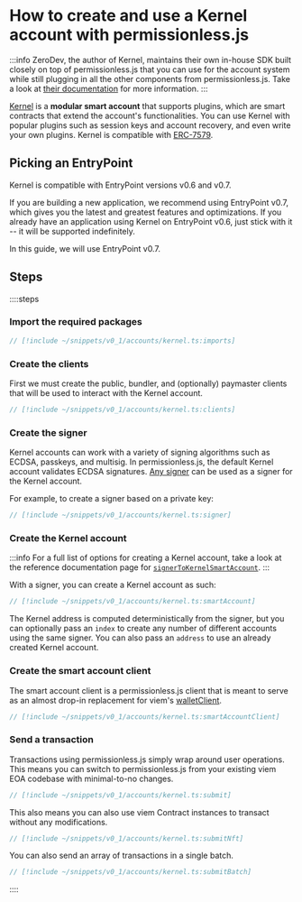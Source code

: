 
<VersionWarning version="0.1" />

# How to create and use a Kernel account with permissionless.js

:::info
ZeroDev, the author of Kernel, maintains their own in-house SDK built closely on top of permissionless.js that you can use for the account system while still plugging in all the other components from permissionless.js. Take a look at [their documentation](https://docs.zerodev.app) for more information.
:::

[Kernel](https://github.com/zerodevapp/kernel) is a **modular smart account** that supports plugins, which are smart contracts that extend the account's functionalities.  You can use Kernel with popular plugins such as session keys and account recovery, and even write your own plugins.  Kernel is compatible with [ERC-7579](https://erc7579.com/).

## Picking an EntryPoint

Kernel is compatible with EntryPoint versions v0.6 and v0.7.

If you are building a new application, we recommend using EntryPoint v0.7, which gives you the latest and greatest features and optimizations. If you already have an application using Kernel on EntryPoint v0.6, just stick with it -- it will be supported indefinitely.

In this guide, we will use EntryPoint v0.7.

## Steps

::::steps

### Import the required packages

```ts
// [!include ~/snippets/v0_1/accounts/kernel.ts:imports]
```

### Create the clients

First we must create the public, bundler, and (optionally) paymaster clients that will be used to interact with the Kernel account.

```ts
// [!include ~/snippets/v0_1/accounts/kernel.ts:clients]
```

### Create the signer

Kernel accounts can work with a variety of signing algorithms such as ECDSA, passkeys, and multisig. In permissionless.js, the default Kernel account validates ECDSA signatures. [Any signer](/permissionless/how-to/signers) can be used as a signer for the Kernel account.

For example, to create a signer based on a private key:

```ts
// [!include ~/snippets/v0_1/accounts/kernel.ts:signer]
```

### Create the Kernel account

:::info
For a full list of options for creating a Kernel account, take a look at the reference documentation page for [`signerToKernelSmartAccount`](/permissionless/v0_1/reference/accounts/signerToKernelSmartAccount).
:::

With a signer, you can create a Kernel account as such:

```ts
// [!include ~/snippets/v0_1/accounts/kernel.ts:smartAccount]
```

The Kernel address is computed deterministically from the signer, but you can optionally pass an `index` to create any number of different accounts using the same signer. You can also pass an `address` to use an already created Kernel account.

### Create the smart account client

The smart account client is a permissionless.js client that is meant to serve as an almost drop-in replacement for viem's [walletClient](https://viem.sh/docs/clients/wallet.html).

```ts
// [!include ~/snippets/v0_1/accounts/kernel.ts:smartAccountClient]
```

### Send a transaction

Transactions using permissionless.js simply wrap around user operations. This means you can switch to permissionless.js from your existing viem EOA codebase with minimal-to-no changes.

```ts
// [!include ~/snippets/v0_1/accounts/kernel.ts:submit]
```

This also means you can also use viem Contract instances to transact without any modifications.

```ts
// [!include ~/snippets/v0_1/accounts/kernel.ts:submitNft]
```

You can also send an array of transactions in a single batch.

```ts
// [!include ~/snippets/v0_1/accounts/kernel.ts:submitBatch]
```

::::
